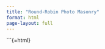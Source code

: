 ```yaml
---
title: "Round-Robin Photo Masonry"
format: html
page-layout: full
---
```


```{=html}
<style>
.masonry-columns {
  display: flex;
  gap: 1em;
  align-items: flex-start;
}

.masonry-col {
  flex: 1;
  display: flex;
  flex-direction: column;
  gap: 1em;
}

.masonry-col img {
  width: 100%;
  display: block;
  border-radius: 6px;
}
</style>

<div id="masonry" class="masonry-columns">
  <div class="masonry-col" id="col-1"></div>
  <div class="masonry-col" id="col-2"></div>
  <div class="masonry-col" id="col-3"></div>
</div>

<script>
const images = [
  "photos/1.jpg", "photos/2.jpg", "photos/3.jpg", "photos/4.jpg", "photos/5.jpg",
  "photos/6.jpg", "photos/7.jpg", "photos/8.jpg", "photos/9.jpg", "photos/10.jpg",
  "photos/11.jpg", "photos/12.jpg", "photos/13.jpg", "photos/14.jpg", "photos/15.jpg",
  "photos/16.jpg", "photos/17.jpg", "photos/18.jpg", "photos/19.jpg", "photos/20.jpg",
  "photos/21.jpg"
];

images.forEach((src, i) => {
  const img = document.createElement("img");
  img.src = src;
  img.alt = "Photo " + (i + 1);
  const colNum = (i % 3) + 1;
  document.getElementById(`col-${colNum}`).appendChild(img);
});
</script>
